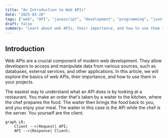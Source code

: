 ```yaml
---
title: "An Introduction to Web APIs"
date: "2025-03-28"
tags: ["web", "API", "javascript", "development", "programming", "json", "REST"]
draft: false
summary: "Learn about web APIs, their importance, and how to use them in your projects."
---
```


## Introduction

Web APIs are a crucial component of modern web development. They allow developers to access and manipulate data from various sources, such as databases, external services, and other applications. In this article, we will explore the basics of web APIs, their importance, and how to use them in your projects.

The easiest way to understand what an API does is by looking at a restaurant. You make an order that's taken by a waiter to the kitchen, where the chef prepares the food. The waiter then brings the food back to you, and you enjoy your meal.
The waiter in this case is the API while the chef is the server. You yourself are the client.

```mermaid
graph LR;
    Client -->|Request| API;
    API -->|Response| Client;
```
